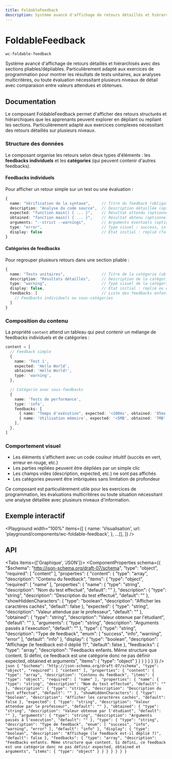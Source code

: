 ```yaml
---
title: FoldableFeedback
description: Système avancé d'affichage de retours détaillés et hiérarchisés avec des sections pliables/dépliables. Particulièrement adapté aux exercices de programmation pour montrer les résultats de tests unitaires, aux analyses multicritères, ou toute évaluation nécessitant plusieurs niveaux de détail avec comparaison entre valeurs attendues et obtenues.
---
```



# FoldableFeedback

`wc-foldable-feedback`

Système avancé d'affichage de retours détaillés et hiérarchisés avec des sections pliables/dépliables. Particulièrement adapté aux exercices de programmation pour montrer les résultats de tests unitaires, aux analyses multicritères, ou toute évaluation nécessitant plusieurs niveaux de détail avec comparaison entre valeurs attendues et obtenues.

## Documentation

Le composant FoldableFeedback permet d'afficher des retours structurés et hiérarchiques que les apprenants peuvent explorer en dépliant ou repliant les sections. Particulièrement adapté aux exercices complexes nécessitant des retours détaillés sur plusieurs niveaux.

### Structure des données

Le composant organise les retours selon deux types d'éléments : les **feedbacks individuels** et les **catégories** (qui peuvent contenir d'autres feedbacks).

#### Feedbacks individuels

Pour afficher un retour simple sur un test ou une évaluation :

```typescript
{
  name: "Vérification de la syntaxe",     // Titre du feedback (obligatoire)
  description: "Analyse du code source",  // Description détaillée (optionnel)
  expected: "function main() { ... }",    // Résultat attendu (optionnel)
  obtained: "fonction main() { ... }",    // Résultat obtenu (optionnel)
  arguments: "--strict --warnings",       // Arguments éventuels (optionnel)
  type: "error",                          // Type visuel : success, info, warning, error
  display: false                          // État initial : replié (false) ou déplié (true)
}
```

#### Catégories de feedbacks

Pour regrouper plusieurs retours dans une section pliable :

```typescript
{
  name: "Tests unitaires",                // Titre de la catégorie (obligatoire)
  description: "Résultats détaillés",     // Description de la catégorie (optionnel)
  type: "warning",                        // Type visuel de la catégorie
  display: false,                         // État initial : replié ou déplié
  feedbacks: [                            // Liste des feedbacks enfants
    // Feedbacks individuels ou sous-catégories
  ]
}
```

### Composition du contenu

La propriété `content` attend un tableau qui peut contenir un mélange de feedbacks individuels et de catégories :

```typescript
content = [
  // Feedback simple
  {
    name: 'Test 1',
    expected: 'Hello World',
    obtained: 'Hello World!',
    type: 'warning',
  },

  // Catégorie avec sous-feedbacks
  {
    name: 'Tests de performance',
    type: 'info',
    feedbacks: [
      { name: "Temps d'exécution", expected: '<100ms', obtained: '95ms', type: 'success' },
      { name: 'Utilisation mémoire', expected: '<5MB', obtained: '7MB', type: 'warning' },
    ],
  },
]
```

### Comportement visuel

- Les éléments s'affichent avec un code couleur intuitif (succès en vert, erreur en rouge, etc.)
- Les parties repliées peuvent être dépliées par un simple clic
- Les champs vides (description, expected, etc.) ne sont pas affichés
- Les catégories peuvent être imbriquées sans limitation de profondeur

Ce composant est particulièrement utile pour les exercices de programmation, les évaluations multicritères ou toute situation nécessitant une analyse détaillée avec plusieurs niveaux d'information.

## Exemple interactif

<Playground
  width="100%"
  items={[
    {
      name: 'Visualisation',
      url: 'playground/components/wc-foldable-feedback',
    },
    ...[],
  ]}
/>

## API

<Tabs items={['Graphique', 'JSON']}>
  <Tab>
    <ComponentProperties schema={{
  "$schema": "http://json-schema.org/draft-07/schema",
  "type": "object",
  "required": [
    "content"
  ],
  "properties": {
    "content": {
      "type": "array",
      "description": "Contenu du feedback",
      "items": {
        "type": "object",
        "required": [
          "name"
        ],
        "properties": {
          "name": {
            "type": "string",
            "description": "Nom du test effectué",
            "default": ""
          },
          "description": {
            "type": "string",
            "description": "Description du test effectué",
            "default": ""
          },
          "showHiddenCharacters": {
            "type": "boolean",
            "description": "Afficher les caractères cachés",
            "default": false
          },
          "expected": {
            "type": "string",
            "description": "Valeur attendue par le professeur",
            "default": ""
          },
          "obtained": {
            "type": "string",
            "description": "Valeur obtenue par l'étudiant",
            "default": ""
          },
          "arguments": {
            "type": "string",
            "description": "Arguments passés à l'execution",
            "default": ""
          },
          "type": {
            "type": "string",
            "description": "Type de feedback",
            "enum": [
              "success",
              "info",
              "warning",
              "error"
            ],
            "default": "info"
          },
          "display": {
            "type": "boolean",
            "description": "Affichage (le feedback est-il déplié ?)",
            "default": false
          },
          "feedbacks": {
            "type": "array",
            "description": "Feedbacks enfants. Même structure que content. Si défini, ce feedback est une catégorie donc ne pas définir expected, obtained et arguments",
            "items": {
              "type": "object"
            }
          }
        }
      }
    }
  }
}} />
  </Tab>
  <Tab>
    ```json
    {
  "$schema": "http://json-schema.org/draft-07/schema",
  "type": "object",
  "required": [
    "content"
  ],
  "properties": {
    "content": {
      "type": "array",
      "description": "Contenu du feedback",
      "items": {
        "type": "object",
        "required": [
          "name"
        ],
        "properties": {
          "name": {
            "type": "string",
            "description": "Nom du test effectué",
            "default": ""
          },
          "description": {
            "type": "string",
            "description": "Description du test effectué",
            "default": ""
          },
          "showHiddenCharacters": {
            "type": "boolean",
            "description": "Afficher les caractères cachés",
            "default": false
          },
          "expected": {
            "type": "string",
            "description": "Valeur attendue par le professeur",
            "default": ""
          },
          "obtained": {
            "type": "string",
            "description": "Valeur obtenue par l'étudiant",
            "default": ""
          },
          "arguments": {
            "type": "string",
            "description": "Arguments passés à l'execution",
            "default": ""
          },
          "type": {
            "type": "string",
            "description": "Type de feedback",
            "enum": [
              "success",
              "info",
              "warning",
              "error"
            ],
            "default": "info"
          },
          "display": {
            "type": "boolean",
            "description": "Affichage (le feedback est-il déplié ?)",
            "default": false
          },
          "feedbacks": {
            "type": "array",
            "description": "Feedbacks enfants. Même structure que content. Si défini, ce feedback est une catégorie donc ne pas définir expected, obtained et arguments",
            "items": {
              "type": "object"
            }
          }
        }
      }
    }
  }
}
    ```
  </Tab>
</Tabs>

